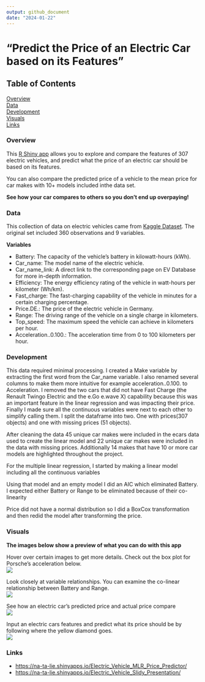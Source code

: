 ```yaml
---
output: github_document
date: "2024-01-22"
---
```


# "Predict the Price of an Electric Car based on its Features"

## Table of Contents

[Overview](https://github.com/Na-ta-lie/Is-your-electric-car-overpriced-/blob/main/README.md#Overview)\
[Data](https://github.com/Na-ta-lie/Is-your-electric-car-overpriced-/blob/main/README.md#Data)\
[Development](https://github.com/Na-ta-lie/Is-your-electric-car-overpriced-/blob/main/README.md#Development)\
[Visuals](https://github.com/Na-ta-lie/Is-your-electric-car-overpriced-/blob/main/README.md#Visuals)\
[Links](https://github.com/Na-ta-lie/Is-your-electric-car-overpriced-/blob/main/README.md#Links)

### Overview

This [R Shiny app](https://na-ta-lie.shinyapps.io/Electric_Vehicle_MLR_Price_Predictor/) allows you to explore and compare the features of 307 electric vehicles, and predict what the price of an electric car should be based on its features.

You can also compare the predicted price of a vehicle to the mean price for car makes with 10+ models included inthe data set.

**See how your car compares to others so you don't end up overpaying!**

### Data

This collection of data on electric vehicles came from [Kaggle Dataset](https://www.kaggle.com/datasets/fatihilhan/electric-vehicle-specifications-and-prices/). The original set included 360 observations and 9 variables.

**Variables**

-   Battery: The capacity of the vehicle's battery in kilowatt-hours (kWh).
-   Car_name: The model name of the electric vehicle.
-   Car_name_link: A direct link to the corresponding page on EV Database for more in-depth information.
-   Efficiency: The energy efficiency rating of the vehicle in watt-hours per kilometer (Wh/km).
-   Fast_charge: The fast-charging capability of the vehicle in minutes for a certain charging percentage.
-   Price.DE.: The price of the electric vehicle in Germany.
-   Range: The driving range of the vehicle on a single charge in kilometers.
-   Top_speed: The maximum speed the vehicle can achieve in kilometers per hour.
-   Acceleration..0.100.: The acceleration time from 0 to 100 kilometers per hour.

### Development

This data required minimal processing. I created a Make variable by extracting the first word from the Car_name variable. I also renamed several columns to make them more intuitive for example acceleration..0.100. to Acceleration. I removed the two cars that did not have Fast Charge (the Renault Twingo Electric and the e.Go e.wave X) capability because this was an important feature in the linear regression and was impacting their price. Finally I made sure all the continuous variables were next to each other to simplify calling them. I split the dataframe into two. One with prices(307 objects) and one with missing prices (51 objects).

After cleaning the data 45 unique car makes were included in the ecars data used to create the linear model and 22 unique car makes were included in the data with missing prices. Additionally 14 makes that have 10 or more car models are highlighted throughout the project.

For the multiple linear regression, I started by making a linear model including all the continuous variables

Using that model and an empty model I did an AIC which eliminated Battery. I expected either Battery or Range to be eliminated because of their co-linearity

Price did not have a normal distribution so I did a BoxCox transformation and then redid the model after transforming the price.

### Visuals

**The images below show a preview of what you can do with this app**

Hover over certain images to get more details. Check out the box plot for Porsche's acceleration below.\
![](Visuals/Hover.png)

Look closely at variable relationships. You can examine the co-linear relationship between Battery and Range.\
![](Visuals/ST.png)

See how an electric car's predicted price and actual price compare\
![](Visuals/LM.png)

Input an electric cars features and predict what its price should be by following where the yellow diamond goes.\
![](Visuals/MLR.png)

### Links

-   <https://na-ta-lie.shinyapps.io/Electric_Vehicle_MLR_Price_Predictor/>
-   <https://na-ta-lie.shinyapps.io/Electric_Vehicle_Slidy_Presentation/>
